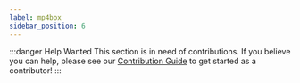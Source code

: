 ```yaml
---
label: mp4box
sidebar_position: 6
---
```


:::danger Help Wanted
This section is in need of contributions. If you believe you can help, please see our [Contribution Guide](../contribution-guide.mdx) to get started as a contributor!
:::